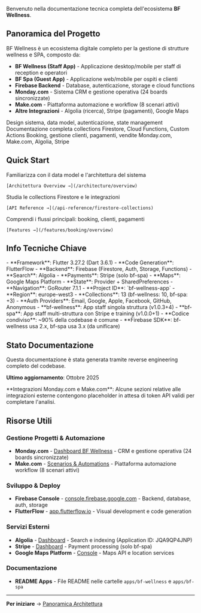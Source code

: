 Benvenuto nella documentazione tecnica completa dell'ecosistema **BF Wellness**.

## Panoramica del Progetto

BF Wellness è un ecosistema digitale completo per la gestione di strutture wellness e SPA, composto da:

- **BF Wellness (Staff App)** - Applicazione desktop/mobile per staff di reception e operatori
- **BF Spa (Guest App)** - Applicazione web/mobile per ospiti e clienti
- **Firebase Backend** - Database, autenticazione, storage e cloud functions
- **Monday.com** - Sistema CRM e gestione operativa (24 boards sincronizzate)
- **Make.com** - Piattaforma automazione e workflow (8 scenari attivi)
- **Altre Integrazioni** - Algolia (ricerca), Stripe (pagamenti), Google Maps

<CardGroup cols={2}>
  <Card title="Architettura Sistema" icon="building" href="/architecture/overview">
    Design sistema, data model, autenticazione, state management
  </Card>
  <Card title="API Reference" icon="book" href="/api-reference/firestore-collections">
    Documentazione completa collections Firestore, Cloud Functions, Custom Actions
  </Card>
  <Card title="Features & Flussi" icon="diagram-project" href="/features/booking/overview">
    Booking, gestione clienti, pagamenti, vendite
  </Card>
  <Card title="Integrazioni" icon="plug" href="/api-reference/integrations/monday">
    Monday.com, Make.com, Algolia, Stripe
  </Card>
</CardGroup>

## Quick Start

<Steps>
  <Step title="Comprendi l'Architettura">
    Familiarizza con il data model e l'architettura del sistema

    [Architettura Overview →](/architecture/overview)
  </Step>
  <Step title="Esplora le API">
    Studia le collections Firestore e le integrazioni

    [API Reference →](/api-reference/firestore-collections)
  </Step>
  <Step title="Approfondisci le Features">
    Comprendi i flussi principali: booking, clienti, pagamenti

    [Features →](/features/booking/overview)
  </Step>
</Steps>

## Info Tecniche Chiave

<Accordion title="Stack Tecnologico">
  - **Framework**: Flutter 3.27.2 (Dart 3.6.1)
  - **Code Generation**: FlutterFlow
  - **Backend**: Firebase (Firestore, Auth, Storage, Functions)
  - **Search**: Algolia
  - **Payments**: Stripe (solo bf-spa)
  - **Maps**: Google Maps Platform
  - **State**: Provider + SharedPreferences
  - **Navigation**: GoRouter 7.1.1
</Accordion>

<Accordion title="Firebase Project">
  - **Project ID**: `bf-wellness-app`
  - **Region**: europe-west3
  - **Collections**: 13 (bf-wellness: 10, bf-spa: +3)
  - **Auth Providers**: Email, Google, Apple, Facebook, GitHub, Anonymous
</Accordion>

<Accordion title="Differenze tra Apps">
  - **bf-wellness**: App staff singola struttura (v1.0.3+4)
  - **bf-spa**: App staff multi-struttura con Stripe e training (v1.0.0+1)
  - **Codice condiviso**: ~90% della codebase è comune
  - **Firebase SDK**: bf-wellness usa 2.x, bf-spa usa 3.x (da unificare)
</Accordion>

## Stato Documentazione

<Note>
  Questa documentazione è stata generata tramite reverse engineering completo del codebase.

  **Ultimo aggiornamento**: Ottobre 2025
</Note>

<Warning>
  **Integrazioni Monday.com e Make.com**: Alcune sezioni relative alle integrazioni esterne
  contengono placeholder in attesa di token API validi per completare l'analisi.
</Warning>

## Risorse Utili

### Gestione Progetti & Automazione
- **Monday.com** - [Dashboard BF Wellness](https://bf-wellness.monday.com/) - CRM e gestione operativa (24 boards sincronizzate)
- **Make.com** - [Scenarios & Automations](https://www.make.com/) - Piattaforma automazione workflow (8 scenari attivi)

### Sviluppo & Deploy
- **Firebase Console** - [console.firebase.google.com](https://console.firebase.google.com) - Backend, database, auth, storage
- **FlutterFlow** - [app.flutterflow.io](https://app.flutterflow.io) - Visual development e code generation

### Servizi Esterni
- **Algolia** - [Dashboard](https://www.algolia.com/dashboard) - Search e indexing (Application ID: JQA9QP4JNP)
- **Stripe** - [Dashboard](https://dashboard.stripe.com/) - Payment processing (solo bf-spa)
- **Google Maps Platform** - [Console](https://console.cloud.google.com/google/maps-apis/) - Maps API e location services

### Documentazione
- **README Apps** - File README nelle cartelle `apps/bf-wellness` e `apps/bf-spa`

---

**Per iniziare** → [Panoramica Architettura](/architecture/overview)
